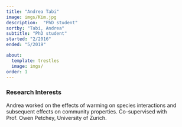 ```yaml
---
title: "Andrea Tabi"
image: imgs/Kim.jpg
description:  "PhD student"
sortby: "Tabi, Andrea"
subtitle: "PhD student"
started: "2/2016"
ended: "5/2019"

about:
  template: trestles
  image: imgs/
order: 1
---
```


### Research Interests

Andrea worked on the effects of warming on species interactions and subsequent effects on community properties. Co-supervised with Prof. Owen Petchey, University of Zurich.
